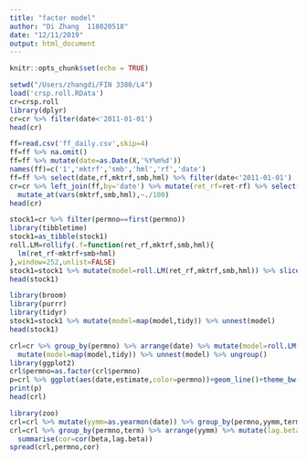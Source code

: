 ```yaml
---
title: "factor model"
author: "Di Zhang  118020518"
date: "12/11/2019"
output: html_document
---
```


```r
knitr::opts_chunk$set(echo = TRUE)
```

```r
setwd("/Users/zhangdi/FIN 3380/L4")
load('crsp.roll.RData')
cr=crsp.roll
library(dplyr)
cr=cr %>% filter(date<'2011-01-01')
head(cr)
```

```r
ff=read.csv('ff_daily.csv',skip=4)
ff=ff %>% na.omit()
ff=ff %>% mutate(date=as.Date(X,'%Y%m%d'))
names(ff)=c('1','mktrf','smb','hml','rf','date')
ff=ff %>% select(date,rf,mktrf,smb,hml) %>% filter(date<'2011-01-01')
cr=cr %>% left_join(ff,by='date') %>% mutate(ret_rf=ret-rf) %>% select(permno,date,ret_rf,mktrf,smb,hml) %>% 
  mutate_at(vars(mktrf,smb,hml),~./100)
head(cr)
```

```r
stock1=cr %>% filter(permno==first(permno))
library(tibbletime)
stock1=as_tibble(stock1)
roll.LM=rollify(.f=function(ret_rf,mktrf,smb,hml){
  lm(ret_rf~mktrf+smb+hml)
},window=252,unlist=FALSE)
stock1=stock1 %>% mutate(model=roll.LM(ret_rf,mktrf,smb,hml)) %>% slice(-1:-251) %>% select(permno,date,model)
head(stock1)
```

```r
library(broom)
library(purrr)
library(tidyr)
stock1=stock1 %>% mutate(model=map(model,tidy)) %>% unnest(model)
head(stock1)
```

```r
crl=cr %>% group_by(permno) %>% arrange(date) %>% mutate(model=roll.LM(ret_rf,mktrf,smb,hml)) %>% slice(-1:-251) %>% select(permno,date,model) %>%
  mutate(model=map(model,tidy)) %>% unnest(model) %>% ungroup()
library(ggplot2)
crl$permno=as.factor(crl$permno)
p=crl %>% ggplot(aes(date,estimate,color=permno))+geom_line()+theme_bw()+facet_wrap(facets=~term)
print(p)
head(crl)
```

```r
library(zoo)
crl=crl %>% mutate(yymm=as.yearmon(date)) %>% group_by(permno,yymm,term) %>% summarise(beta=mean(estimate)) %>% ungroup()
crl=crl %>% group_by(permno,term) %>% arrange(yymm) %>% mutate(lag.beta=dplyr::lag(beta,1)) %>% na.omit() %>%
  summarise(cor=cor(beta,lag.beta))
spread(crl,permno,cor)
```

